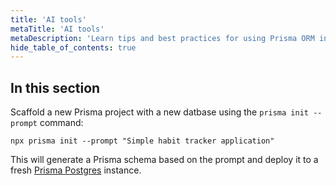 ```yaml
---
title: 'AI tools'
metaTitle: 'AI tools'
metaDescription: 'Learn tips and best practices for using Prisma ORM in AI coding tools, like Cursor, Tabnine, Lovable, v0 and more.'
hide_table_of_contents: true
---
```


## In this section

Scaffold a new Prisma project with a new datbase using the `prisma init --prompt` command:

```terminal
npx prisma init --prompt "Simple habit tracker application"
```

This will generate a Prisma schema based on the prompt and deploy it to a fresh [Prisma Postgres](/postgres) instance.

<Subsections />
